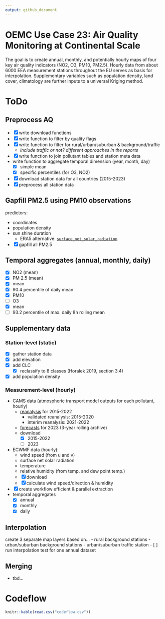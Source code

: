```yaml
---
output: github_document
---
```


# OEMC Use Case 23: Air Quality Monitoring at Continental Scale

The goal is to create annual, monthly, and potentially hourly maps of four key air quality indicators (NO2, O3, PM10, PM2.5). Hourly data from about 6000 EEA measurement stations throughout the EU serves as basis for interpolation. Supplementary variables such as population density, land cover, climatology are further inputs to a universal Kriging method.

# ToDo

## Preprocess AQ

-   [x] write download functions
-   [x] write function to filter by quality flags
-   [x] write function to filter for rural/urban/suburban & background/traffic
    -   *include traffic or not? different approaches in the reports*
-   [x] write function to join pollutant tables and station meta data
-   write function to aggregate temporal dimension (year, month, day)
    -   [x] simple mean
    -   [x] specific percentiles (for O3, NO2)
-   [x] download station data for all countries (2015-2023)
-   [x] preprocess all station data

## Gapfill PM2.5 using PM10 observations

predictors:

-   coordinates
-   population density
-   sun shine duration
    -   ERA5 alternative: [`surface_net_solar_radiation`](https://codes.ecmwf.int/grib/param-db/?id=176)
-   [x] gapfill all PM2.5

## Temporal aggregates (annual, monthly, daily)
-   [x] NO2 (mean)
-   [x] PM 2.5 (mean)
  -   [x] mean
  -   [x] 90.4 percentile of daily mean
-   [x] PM10
-   [ ] O3
  -   [x] mean
  -   [ ] 93.2 percentile of max. daily 8h rolling mean

## Supplementary data

### Station-level (static)

-   [x] gather station data
-   [x] add elevation
-   [x] add CLC
    -   [x] reclassify to 8 classes (Horalek 2019, section 3.4)
-   [x] add population density

### Measurement-level (hourly)

-   CAMS data (atmospheric transport model outputs for each pollutant, hourly)
    -   [reanalysis](https://ads.atmosphere.copernicus.eu/cdsapp#!/dataset/cams-europe-air-quality-reanalyses?tab=overview) for 2015-2022
        -   validated reanalysis: 2015-2020
        -   interim reanalysis: 2021-2022
    -   [forecasts](https://ads.atmosphere.copernicus.eu/cdsapp#!/dataset/cams-europe-air-quality-forecasts?tab=overview) for 2023 (3-year rolling archive)
    -   download
        -   [x] 2015-2022
        -   [ ] 2023
-   ECWMF data (hourly):
    -   wind speed (from u and v)
    -   surface net solar radiation
    -   temperature
    -   relative humidity (from temp. and dew point temp.)
    -   [x] download
    -   [x] calculate wind speed/direction & humidity
-   [x] create workflow efficient & parallel extraction
-   temporal aggregates
    -   [x] annual
    -   [x] monthly
    -   [x] daily

## Interpolation

create 3 separate map layers based on...
  - rural background stations
  - urban/suburban background stations
  - urban/suburban traffic station
- [ ] run interpolation test for one annual dataset


## Merging

-   tbd...

# Codeflow

```r
knitr::kable(read.csv("codeflow.csv"))
```

